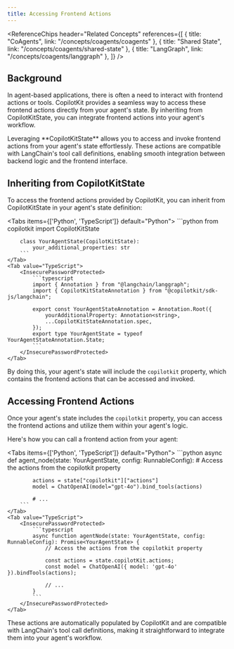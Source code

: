 ```yaml
---
title: Accessing Frontend Actions
---
```


<ReferenceChips header="Related Concepts" references={[
    { title: "CoAgents", link: "/concepts/coagents/coagents" },
    { title: "Shared State", link: "/concepts/coagents/shared-state" },
    { title: "LangGraph", link: "/concepts/coagents/langgraph" },
]} />


## Background

In agent-based applications, there is often a need to interact with frontend actions or tools. CopilotKit provides a seamless way to access these frontend actions directly from your agent's state. By inheriting from CopilotKitState, you can integrate frontend actions into your agent's workflow.

<Callout>
  Leveraging **CopilotKitState** allows you to access and invoke frontend
  actions from your agent's state effortlessly. These actions are compatible
  with LangChain's tool call definitions, enabling smooth integration between
  backend logic and the frontend interface.
</Callout>

## Inheriting from CopilotKitState

To access the frontend actions provided by CopilotKit, you can inherit from CopilotKitState in your agent's state definition:

<Tabs items={['Python', 'TypeScript']} default="Python">
    <Tab value="Python">
        ```python
        from copilotkit import CopilotKitState

        class YourAgentState(CopilotKitState):
            your_additional_properties: str
        ```
    </Tab>
    <Tab value="TypeScript">
        <InsecurePasswordProtected>
            ```typescript
            import { Annotation } from "@langchain/langgraph";
            import { CopilotKitStateAnnotation } from "@copilotkit/sdk-js/langchain";

            export const YourAgentStateAnnotation = Annotation.Root({
                yourAdditionalProperty: Annotation<string>,
                ...CopilotKitStateAnnotation.spec,
            });
            export type YourAgentState = typeof YourAgentStateAnnotation.State;
            ```
        </InsecurePasswordProtected>
    </Tab>
</Tabs>

By doing this, your agent's state will include the `copilotkit` property, which contains the frontend actions that can be accessed and invoked.

## Accessing Frontend Actions

Once your agent's state includes the `copilotkit` property, you can access the frontend actions and utilize them within your agent's logic.

Here's how you can call a frontend action from your agent:

<Tabs items={['Python', 'TypeScript']} default="Python">
    <Tab value="Python">
        ```python
        async def agent_node(state: YourAgentState, config: RunnableConfig):
            # Access the actions from the copilotkit property

            actions = state["copilotkit"]["actions"]
            model = ChatOpenAI(model="gpt-4o").bind_tools(actions)

            # ...
        ```
    </Tab>
    <Tab value="TypeScript">
        <InsecurePasswordProtected>
            ```typescript
            async function agentNode(state: YourAgentState, config: RunnableConfig): Promise<YourAgentState> {
                // Access the actions from the copilotkit property

                const actions = state.copilotKit.actions;
                const model = ChatOpenAI({ model: 'gpt-4o' }).bindTools(actions);

                // ...
            }
            ```
        </InsecurePasswordProtected>
    </Tab>
</Tabs>

These actions are automatically populated by CopilotKit and are compatible with LangChain's tool call definitions, making it straightforward to integrate them into your agent's workflow.
